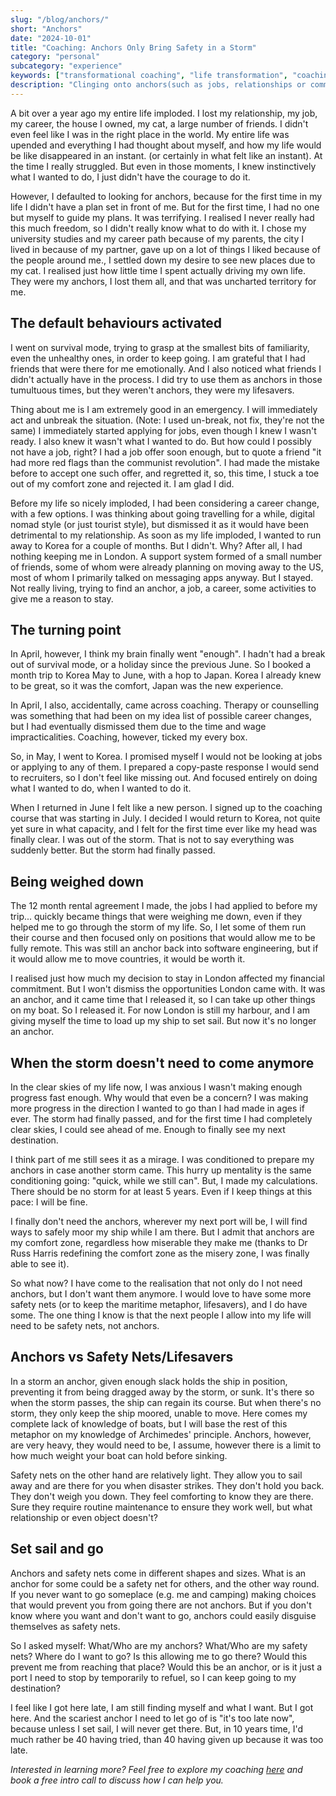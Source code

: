 ```yaml
---
slug: "/blog/anchors/"
short: "Anchors"
date: "2024-10-01"
title: "Coaching: Anchors Only Bring Safety in a Storm"
category: "personal"
subcategory: "experience"
keywords: ["transformational coaching", "life transformation", "coaching journey", "personal growth", "career transitions", "overcoming life changes", "breaking free from the comfort zone", "emotional resilience", "moving beyond anchors", "safety vs freedom", "freedom vs safety", "clarity after loss", "empowerment through coaching", "letting go of anchors", "emotional resilience coaching", "coaching through hardship", "finding purpose after career loss", "mental clarity through coaching", "embracing change in life", "personal growth after loss", "life coaching transformation"]
description: "Clinging onto anchors(such as jobs, relationships or commitments that don't serve our deeper desires) can prevent one from moving forward. Security necessary in a turmoil can become a hinderance when freedom calls."
---
```


A bit over a year ago my entire life imploded. I lost my relationship, my job, my career, the house I owned, my cat, a large number of friends. I didn't even feel like I was in the right place in the world. My entire life was upended and everything I had thought about myself, and how my life would be like disappeared in an instant. (or certainly in what felt like an instant). At the time I really struggled. But even in those moments, I knew instinctively what I wanted to do, I just didn't have the courage to do it.

However, I defaulted to looking for anchors, because for the first time in my life I didn't have a plan set in front of me. But for the first time, I had no one but myself to guide my plans. It was terrifying. I realised I never really had this much freedom, so I didn't really know what to do with it. I chose my university studies and my career path because of my parents, the city I lived in because of my partner, gave up on a lot of things I liked because of the people around me., I settled down my desire to see new places due to my cat. I realised just how little time I spent actually driving my own life. They were my anchors, I lost them all, and that was uncharted territory for me. 

## The default behaviours activated

I went on survival mode, trying to grasp at the smallest bits of familiarity, even the unhealthy ones, in order to keep going. I am grateful that I had friends that were there for me emotionally. And I also noticed what friends I didn't actually have in the process. I did try to use them as anchors in those tumultuous times, but they weren't anchors, they were my lifesavers. 

Thing about me is I am extremely good in an emergency. I will immediately act and unbreak the situation. (Note: I used un-break, not fix, they're not the same) I immediately started applying for jobs, even though I knew I wasn't ready. I also knew it wasn't what I wanted to do. But how could I possibly not have a job, right? I had a job offer soon enough, but to quote a friend "it had more red flags than the communist revolution".  I had made the mistake before to accept one such offer, and regretted it, so, this time, I stuck a toe out of my comfort zone and rejected it. I am glad I did. 

Before my life so nicely imploded, I had been considering a career change, with a few options. I was thinking about going travelling for a while, digital nomad style (or just tourist style), but dismissed it as it would have been detrimental to my relationship. As soon as my life imploded, I wanted to run away to Korea for a couple of months. But I didn't. Why? After all, I had nothing keeping me in London. A support system formed of a small number of friends, some of whom were already planning on moving away to the US, most of whom I primarily talked on messaging apps anyway. But I stayed. Not really living, trying to find an anchor, a job, a career, some activities to give me a reason to stay. 

## The turning point

In April, however, I think my brain finally went "enough". I hadn't had a break out of survival mode, or a holiday since the previous June. So I booked a month trip to Korea May to June, with a hop to Japan. Korea I already knew to be great, so it was the comfort, Japan was the new experience.  

In April, I also, accidentally, came across coaching. Therapy or counselling was something that had been on my idea list of possible career changes, but I had eventually dismissed them due to the time and wage impracticalities. Coaching, however, ticked my every box. 

So, in May, I went to Korea. I promised myself I would not be looking at jobs or applying to any of them. I prepared a copy-paste response I would send to recruiters, so I don't feel like missing out. And focused entirely on doing what I wanted to do, when I wanted to do it. 

When I returned in June I felt like a new person. I signed up to the coaching course that was starting in July. I decided I would return to Korea, not quite yet sure in what capacity, and I felt for the first time ever like my head was finally clear. I was out of the storm. That is not to say everything was suddenly better. But the storm had finally passed.

## Being weighed down

The 12 month rental agreement I made, the jobs I had applied to before my trip... quickly became things that were weighing me down, even if they helped me to go through the storm of my life. So, I let some of them run their course and then focused only on positions that would allow me to be fully remote. This was still an anchor back into software engineering, but if it would allow me to move countries, it would be worth it.

I realised just how much my decision to stay in London affected my financial commitment. But I won't dismiss the opportunities London came with. It was an anchor, and it came time that I released it, so I can take up other things on my boat. So I released it. For now London is still my harbour, and I am giving myself the time to load up my ship to set sail. But now it's no longer an anchor.

## When the storm doesn't need to come anymore

In the clear skies of my life now, I was anxious I wasn't making enough progress fast enough. Why would that even be a concern? I was making more progress in the direction I wanted to go than I had made in ages if ever. The storm had finally passed, and for the first time I had completely clear skies, I could see ahead of me. Enough to finally see my next destination. 

I think part of me still sees it as a mirage. I was conditioned to prepare my anchors in case another storm came. This hurry up mentality is the same conditioning going: "quick, while we still can". But, I made my calculations. There should be no storm for at least 5 years. Even if I keep things at this pace: I will be fine. 

I finally don't need the anchors, wherever my next port will be, I will find ways to safely moor my ship while I am there. But I admit that anchors are my comfort zone, regardless how miserable they make me (thanks to Dr Russ Harris redefining the comfort zone as the misery zone, I was finally able to see it).

So what now? I have come to the realisation that not only do I not need anchors, but I don't want them anymore. I would love to have some more safety nets (or to keep the maritime metaphor, lifesavers), and I do have some. The one thing I know is that the next people I allow into my life will need to be safety nets, not anchors. 

## Anchors vs Safety Nets/Lifesavers

In a storm an anchor, given enough slack holds the ship in position, preventing it from being dragged away by the storm, or sunk. It's there so when the storm passes, the ship can regain its course. But when there's no storm, they only keep the ship moored, unable to move. Here comes my complete lack of knowledge of boats, but I will base the rest of this metaphor on my knowledge of Archimedes' principle. Anchors, however, are very heavy, they would need to be, I assume, however there is a limit to how much weight your boat can hold before sinking. 

Safety nets on the other hand are relatively light. They allow you to sail away and are there for you when disaster strikes. They don't hold you back. They don't weigh you down. They feel comforting to know they are there. Sure they require routine maintenance to ensure they work well, but what relationship or even object doesn't? 

## Set sail and go

Anchors and safety nets come in different shapes and sizes. What is an anchor for some could be a safety net for others, and the other way round. If you never want to go someplace (e.g. me and camping) making choices that would prevent you from going there are not anchors. But if you don't know where you want and don't want to go, anchors could easily disguise themselves as safety nets. 

So I asked myself: What/Who are my anchors? What/Who are my safety nets? Where do I want to go? Is this allowing me to go there? Would this prevent me from reaching that place? Would this be an anchor, or is it just a port I need to stop by temporarily to refuel, so I can keep going to my destination? 

I feel like I got here late, I am still finding myself and what I want. But I got here. And the scariest anchor I need to let go of is "it's too late now", because unless I set sail, I will never get there. But, in 10 years time, I'd much rather be 40 having tried, than 40 having given up because it was too late.

_Interested in learning more? Feel free to explore my coaching [here](/coaching/) and book a free intro call to discuss how I can help you._